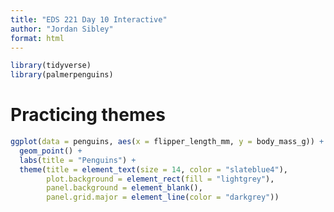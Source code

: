 ```yaml
---
title: "EDS 221 Day 10 Interactive"
author: "Jordan Sibley"
format: html
---
```


```r
library(tidyverse)
library(palmerpenguins)

```

# Practicing themes 
```r
ggplot(data = penguins, aes(x = flipper_length_mm, y = body_mass_g)) +
  geom_point() +
  labs(title = "Penguins") +
  theme(title = element_text(size = 14, color = "slateblue4"),
        plot.background = element_rect(fill = "lightgrey"),
        panel.background = element_blank(),
        panel.grid.major = element_line(color = "darkgrey"))
```

